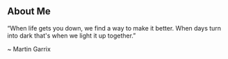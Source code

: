 ## About Me

“When life gets you down, we find a way to make it better. When days turn into dark that's when we light it up together.”

~ Martin Garrix
